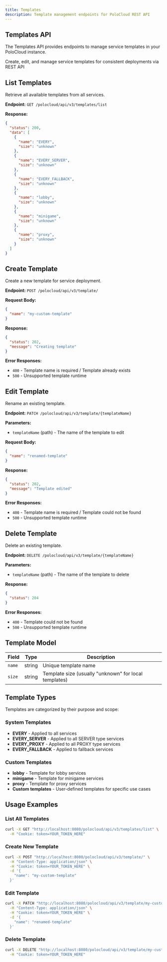 ```yaml
---
title: Templates
description: Template management endpoints for PoloCloud REST API
---
```


## Templates API

The Templates API provides endpoints to manage service templates in your PoloCloud instance.

<div className="text-center mb-12">
    <div className="w-20 h-1 bg-gradient-to-r from-transparent via-blue-500/50 to-transparent rounded-full mx-auto mb-6" />
    <div className="text-xl text-muted-foreground max-w-3xl mx-auto">
        Create, edit, and manage service templates for consistent deployments via REST API
    </div>
</div>

## List Templates

Retrieve all available templates from all services.

**Endpoint:** `GET /polocloud/api/v3/templates/list`

**Response:**
```json
{
  "status": 200,
  "data": [
    {
      "name": "EVERY",
      "size": "unknown"
    },
    {
      "name": "EVERY_SERVER",
      "size": "unknown"
    },
    {
      "name": "EVERY_FALLBACK",
      "size": "unknown"
    },
    {
      "name": "lobby",
      "size": "unknown"
    },
    {
      "name": "minigame",
      "size": "unknown"
    },
    {
      "name": "proxy",
      "size": "unknown"
    }
  ]
}
```

## Create Template

Create a new template for service deployment.

**Endpoint:** `POST /polocloud/api/v3/template/`

**Request Body:**
```json
{
  "name": "my-custom-template"
}
```

**Response:**
```json
{
  "status": 202,
  "message": "Creating template"
}
```

**Error Responses:**
- `400` - Template name is required / Template already exists
- `500` - Unsupported template runtime

## Edit Template

Rename an existing template.

**Endpoint:** `PATCH /polocloud/api/v3/template/{templateName}`

**Parameters:**
- `templateName` (path) - The name of the template to edit

**Request Body:**
```json
{
  "name": "renamed-template"
}
```

**Response:**
```json
{
  "status": 202,
  "message": "Template edited"
}
```

**Error Responses:**
- `400` - Template name is required / Template could not be found
- `500` - Unsupported template runtime

## Delete Template

Delete an existing template.

**Endpoint:** `DELETE /polocloud/api/v3/template/{templateName}`

**Parameters:**
- `templateName` (path) - The name of the template to delete

**Response:**
```json
{
  "status": 204
}
```

**Error Responses:**
- `400` - Template could not be found
- `500` - Unsupported template runtime

## Template Model

| Field | Type | Description |
|-------|------|-------------|
| `name` | string | Unique template name |
| `size` | string | Template size (usually "unknown" for local templates) |

## Template Types

Templates are categorized by their purpose and scope:

### System Templates
- **EVERY** - Applied to all services
- **EVERY_SERVER** - Applied to all SERVER type services
- **EVERY_PROXY** - Applied to all PROXY type services
- **EVERY_FALLBACK** - Applied to fallback services

### Custom Templates
- **lobby** - Template for lobby services
- **minigame** - Template for minigame services
- **proxy** - Template for proxy services
- **Custom templates** - User-defined templates for specific use cases

## Usage Examples

### List All Templates
```bash
curl -X GET "http://localhost:8080/polocloud/api/v3/templates/list" \
  -H "Cookie: token=YOUR_TOKEN_HERE"
```

### Create New Template
```bash
curl -X POST "http://localhost:8080/polocloud/api/v3/template/" \
  -H "Content-Type: application/json" \
  -H "Cookie: token=YOUR_TOKEN_HERE" \
  -d '{
    "name": "my-custom-template"
  }'
```

### Edit Template
```bash
curl -X PATCH "http://localhost:8080/polocloud/api/v3/template/my-custom-template" \
  -H "Content-Type: application/json" \
  -H "Cookie: token=YOUR_TOKEN_HERE" \
  -d '{
    "name": "renamed-template"
  }'
```

### Delete Template
```bash
curl -X DELETE "http://localhost:8080/polocloud/api/v3/template/my-custom-template" \
  -H "Cookie: token=YOUR_TOKEN_HERE"
```

